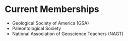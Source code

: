# Current Memberships

  * Geological Society of America (GSA)
  * Paleontological Society
  * National Association of Geoscience Teachers (NAGT)
  